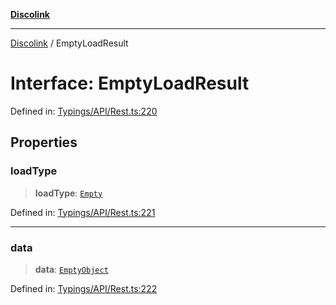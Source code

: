 [**Discolink**](../README.md)

***

[Discolink](../globals.md) / EmptyLoadResult

# Interface: EmptyLoadResult

Defined in: [Typings/API/Rest.ts:220](https://github.com/Archayu/discolink/blob/ddfd70ea55cc6996bf3567765f64fb3824cd3f79/src/Typings/API/Rest.ts#L220)

## Properties

### loadType

> **loadType**: [`Empty`](../enumerations/LoadType.md#empty)

Defined in: [Typings/API/Rest.ts:221](https://github.com/Archayu/discolink/blob/ddfd70ea55cc6996bf3567765f64fb3824cd3f79/src/Typings/API/Rest.ts#L221)

***

### data

> **data**: [`EmptyObject`](../type-aliases/EmptyObject.md)

Defined in: [Typings/API/Rest.ts:222](https://github.com/Archayu/discolink/blob/ddfd70ea55cc6996bf3567765f64fb3824cd3f79/src/Typings/API/Rest.ts#L222)
